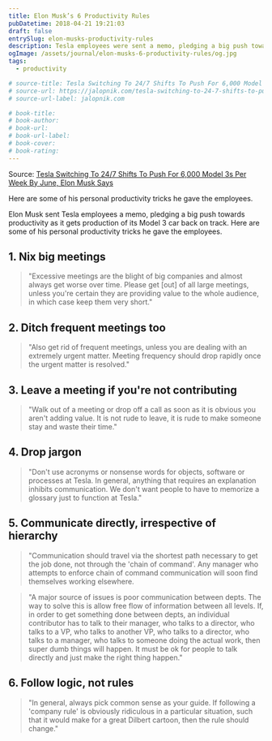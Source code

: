 ```yaml
---
title: Elon Musk’s 6 Productivity Rules
pubDatetime: 2018-04-21 19:21:03
draft: false
entrySlug: elon-musks-productivity-rules
description: Tesla employees were sent a memo, pledging a big push towards productivity as it gets production of its Model 3 car back on track.
ogImage: /assets/journal/elon-musks-6-productivity-rules/og.jpg
tags:
  - productivity

# source-title: Tesla Switching To 24/7 Shifts To Push For 6,000 Model 3s Per Week By June, Elon Musk Says
# source-url: https://jalopnik.com/tesla-switching-to-24-7-shifts-to-push-for-6-000-model-1825335216
# source-url-label: jalopnik.com

# book-title:
# book-author:
# book-url:
# book-url-label:
# book-cover:
# book-rating:
---
```


Source: [Tesla Switching To 24/7 Shifts To Push For 6,000 Model 3s Per Week By June, Elon Musk Says](https://jalopnik.com/tesla-switching-to-24-7-shifts-to-push-for-6-000-model-1825335216)

<p class="text-lg">Here are some of his personal productivity tricks he gave the employees.</p>

Elon Musk sent Tesla employees a memo, pledging a big push towards productivity as it gets production of its Model 3 car back on track. Here are some of his personal productivity tricks he gave the employees.

## 1. Nix big meetings

> "Excessive meetings are the blight of big companies and almost always get worse over time. Please get [out] of all large meetings, unless you're certain they are providing value to the whole audience, in which case keep them very short."

## 2. Ditch frequent meetings too

> "Also get rid of frequent meetings, unless you are dealing with an extremely urgent matter. Meeting frequency should drop rapidly once the urgent matter is resolved."

## 3. Leave a meeting if you're not contributing

> "Walk out of a meeting or drop off a call as soon as it is obvious you aren't adding value. It is not rude to leave, it is rude to make someone stay and waste their time."

## 4. Drop jargon

> "Don't use acronyms or nonsense words for objects, software or processes at Tesla. In general, anything that requires an explanation inhibits communication. We don't want people to have to memorize a glossary just to function at Tesla."

## 5. Communicate directly, irrespective of hierarchy

> "Communication should travel via the shortest path necessary to get the job done, not through the 'chain of command'. Any manager who attempts to enforce chain of command communication will soon find themselves working elsewhere.

> "A major source of issues is poor communication between depts. The way to solve this is allow free flow of information between all levels. If, in order to get something done between depts, an individual contributor has to talk to their manager, who talks to a director, who talks to a VP, who talks to another VP, who talks to a director, who talks to a manager, who talks to someone doing the actual work, then super dumb things will happen. It must be ok for people to talk directly and just make the right thing happen."

## 6. Follow logic, not rules

> "In general, always pick common sense as your guide. If following a 'company rule' is obviously ridiculous in a particular situation, such that it would make for a great Dilbert cartoon, then the rule should change."

